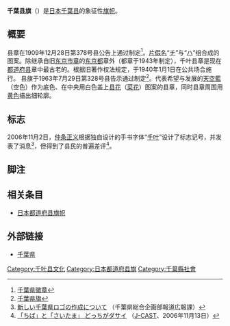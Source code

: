 {{National flag infobox
|Name = 千叶县旗
|Article =
|Image =Flag of Chiba Prefecture.svg
|Use = 110000
|Symbol =
|Proportion = 2:3
|Adoption = 1963年7月29日
|Design = |Diminutive =
}}
'''千葉县旗'''（{{jpn|j=千葉県旗|hg=ちばけんき|rm=Chiba ken ki|f=}}）是[[日本|日本]][[千葉縣|千葉县]]的象征性[[旗帜|旗帜]]。

== 概要 ==
县章在1909年12月28日第378号县公告上通过制定<ref>[http://www.pref.chiba.lg.jp/reiki/14290250037800000000/14290250037800000000/14290250037800000000_blk0.html 千葉県徽章]{{dead link|date=2017年11月 |bot=InternetArchiveBot |fix-attempted=yes }}</ref>。[[片假名|片假名]]“[[チ|チ]]”与“[[ハ|ハ]]”组合成的图案。除继承自旧[[东京市章|东京市章]]的[[东京都|东京都]]章外（都章于1943年制定），千叶县章是现在[[都道府县|都道府县]]章中最古老的。根据旧著作权法规定，于1940年1月1日在公共场合施行。
县旗于1963年7月29日第328号县告示通过制定<ref>[http://www.pref.chiba.lg.jp/reiki/33890250032800020000/33890250032800000000/33890250032800000000_blk0.html 千葉県旗]{{dead link|date=2017年11月 |bot=InternetArchiveBot |fix-attempted=yes }}</ref>。代表希望与发展的[[天空藍|天空藍]]（空色）作为底色、在中央用白色盖上[[县花|县花]]（[[花椰菜|菜花]]）图案的县章，同时县章周围用[[黄色|黄色]]描出细轮廓。

== 标志 ==
2006年11月2日，[[仲条正义|仲条正义]]根据独自设计的手书字体“[[千葉縣|千叶]]”设计了标志记号，并发表了消息<ref>[http://www.pref.chiba.lg.jp/syozoku/b_kouhou/logo/logo061102.html 新しい千葉県ロゴの作成について] {{Wayback|url=http://www.pref.chiba.lg.jp/syozoku/b_kouhou/logo/logo061102.html |date=20100927035109 }}（千葉県総合企画部報道広報課）</ref>，但得到了县民的普遍差评<ref>[http://www.j-cast.com/2006/11/13003804.html 「ちば」と「さいたま」 どっちがダサイ] {{Wayback|url=http://www.j-cast.com/2006/11/13003804.html |date=20120331141204 }}（[[J-CAST|J-CAST]]、2006年11月13日）</ref>。
== 脚注 ==
{{Reflist}}

== 相关条目 ==

* [[日本都道府縣旗幟|日本都道府县旗帜]]

== 外部链接 ==
* [http://www.pref.chiba.lg.jp/ 千葉県]{{Wayback|url=http://www.pref.chiba.lg.jp/ |date=20130329041724 }}

{{日本都道府县旗}}

[[Category:千叶县文化|Category:千叶县文化]]
[[Category:日本都道府县旗|Category:日本都道府县旗]]
[[Category:千葉縣社會|Category:千葉縣社會]]